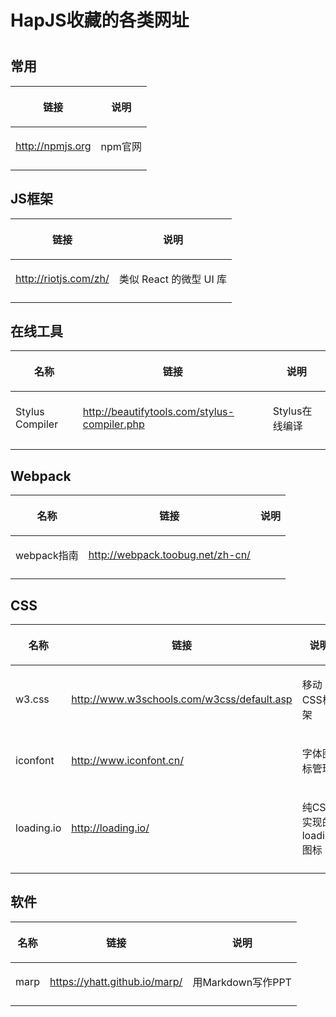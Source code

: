 <h1>HapJS收藏的各类网址</h1>

= =

== 常用 ==
{|
! 链接 !! 说明
|-
| http://npmjs.org || npm官网
| -
| http://github.com || github
|-
|}

== JS框架 ==
{|
! 链接 !! 说明
|-
| http://riotjs.com/zh/ || 类似 React 的微型 UI 库
|-
|}

== 在线工具 ==

{|
! 名称 !! 链接 !! 说明
|-
| Stylus Compiler || http://beautifytools.com/stylus-compiler.php || Stylus在线编译
|-
|}

== Webpack ==

{|
! 名称 !! 链接 !! 说明
|-
| webpack指南 || http://webpack.toobug.net/zh-cn/ || &nbsp;
|-
|}

== CSS ==
{|
! 名称 !! 链接 !! 说明
|-
| w3.css || http://www.w3schools.com/w3css/default.asp || 移动CSS框架
|-
| iconfont || http://www.iconfont.cn/ || 字体图标管理
|-
| loading.io || http://loading.io/ || 纯CSS实现的loading图标
|-
|}

== 软件 ==
{|
! 名称 !! 链接 !! 说明
|-
| marp || https://yhatt.github.io/marp/ || 用Markdown写作PPT
|-
|}
